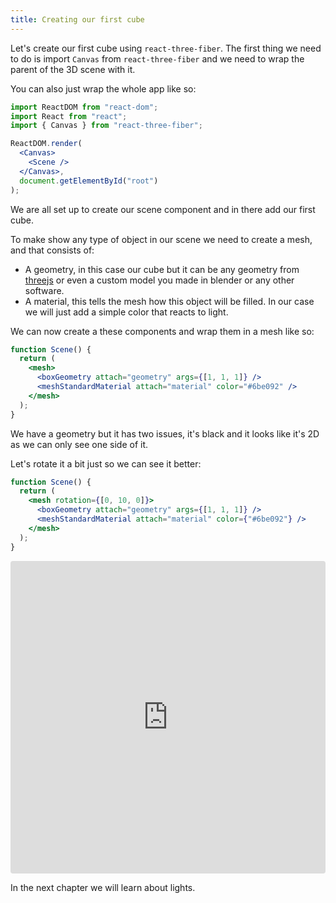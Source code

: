 ```yaml
---
title: Creating our first cube
---
```


Let's create our first cube using `react-three-fiber`.
The first thing we need to do is import `Canvas` from `react-three-fiber` and we need to wrap the parent of the 3D scene with it.

You can also just wrap the whole app like so:

```jsx
import ReactDOM from "react-dom";
import React from "react";
import { Canvas } from "react-three-fiber";

ReactDOM.render(
  <Canvas>
    <Scene />
  </Canvas>,
  document.getElementById("root")
);
```

We are all set up to create our scene component and in there add our first cube.

To make show any type of object in our scene we need to create a mesh, and that consists of:

- A geometry, in this case our cube but it can be any geometry from [threejs](https://threejs.org/docs/#api/en/geometries/BoxBufferGeometry) or even a custom model you made in blender or any other software.
- A material, this tells the mesh how this object will be filled. In our case we will just add a simple color that reacts to light.

We can now create a these components and wrap them in a mesh like so:

```jsx
function Scene() {
  return (
    <mesh>
      <boxGeometry attach="geometry" args={[1, 1, 1]} />
      <meshStandardMaterial attach="material" color="#6be092" />
    </mesh>
  );
}
```

We have a geometry but it has two issues, it's black and it looks like it's 2D as we can only see one side of it.

Let's rotate it a bit just so we can see it better:

```jsx
function Scene() {
  return (
    <mesh rotation={[0, 10, 0]}>
      <boxGeometry attach="geometry" args={[1, 1, 1]} />
      <meshStandardMaterial attach="material" color={"#6be092"} />
    </mesh>
  );
}
```

<iframe
  src="https://codesandbox.io/embed/peaceful-lalande-ijz72?fontsize=14&hidenavigation=1&theme=dark"
  style="width:100%; height:500px; border:0; border-radius: 4px; overflow:hidden;"
  title="peaceful-lalande-ijz72"
  allow="accelerometer; ambient-light-sensor; camera; encrypted-media; geolocation; gyroscope; hid; microphone; midi; payment; usb; vr; xr-spatial-tracking"
  sandbox="allow-autoplay allow-forms allow-modals allow-popups allow-presentation allow-same-origin allow-scripts"
></iframe>

In the next chapter we will learn about lights.
